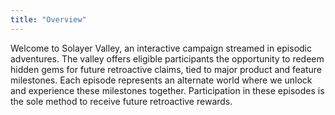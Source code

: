 ```yaml
---
title: "Overview"
---
```


Welcome to Solayer Valley, an interactive campaign streamed in episodic adventures. The valley offers eligible participants the opportunity to redeem hidden gems for future retroactive claims, tied to major product and feature milestones. Each episode represents an alternate world where we unlock and experience these milestones together. Participation in these episodes is the sole method to receive future retroactive rewards.

<Frame><img src="https://docs.solayer.org/~gitbook/image?url=https%3A%2F%2F2113331469-files.gitbook.io%2F%7E%2Ffiles%2Fv0%2Fb%2Fgitbook-x-prod.appspot.com%2Fo%2Fspaces%252FzYM0pEemeu6F3UKGPAZE%252Fuploads%252FNYDyelj7NXh1Xckbdc6D%252Fimage.png%3Falt%3Dmedia%26token%3D6108a72e-c7b8-4eb0-9d69-74d484c1f358&width=768&dpr=2&quality=100&sign=e6a0ebb8&sv=1" alt="" /></Frame>
